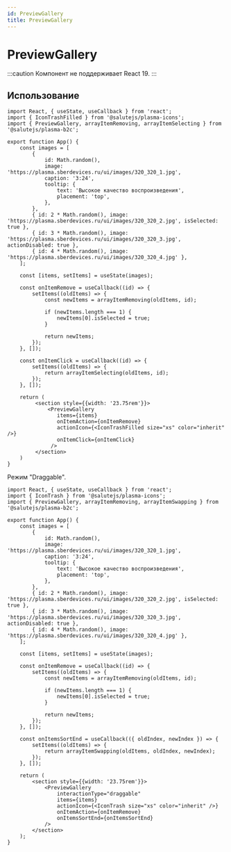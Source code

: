 ```yaml
---
id: PreviewGallery
title: PreviewGallery
---
```



# PreviewGallery

<Badge />

:::caution
Компонент не поддерживает React 19.
:::

<Description name="PreviewGallery" />
<PropsTable name="PreviewGallery" />
<StorybookLink name="PreviewGallery" />

## Использование

```tsx live
import React, { useState, useCallback } from 'react';
import { IconTrashFilled } from '@salutejs/plasma-icons';
import { PreviewGallery, arrayItemRemoving, arrayItemSelecting } from '@salutejs/plasma-b2c';

export function App() {
    const images = [
        {
            id: Math.random(),
            image: 'https://plasma.sberdevices.ru/ui/images/320_320_1.jpg',
            caption: '3:24',
            tooltip: {
                text: 'Высокое качество воспроизведения',
                placement: 'top',
            },
        },
        { id: 2 * Math.random(), image: 'https://plasma.sberdevices.ru/ui/images/320_320_2.jpg', isSelected: true },
        { id: 3 * Math.random(), image: 'https://plasma.sberdevices.ru/ui/images/320_320_3.jpg', actionDisabled: true },
        { id: 4 * Math.random(), image: 'https://plasma.sberdevices.ru/ui/images/320_320_4.jpg' },
    ];

    const [items, setItems] = useState(images);

    const onItemRemove = useCallback((id) => {
        setItems((oldItems) => {
            const newItems = arrayItemRemoving(oldItems, id);

            if (newItems.length === 1) {
                newItems[0].isSelected = true;
            }

            return newItems;
        });
    }, []);

    const onItemClick = useCallback((id) => {
        setItems((oldItems) => {
            return arrayItemSelecting(oldItems, id);
        });
    }, []);

    return (
         <section style={{width: '23.75rem'}}>
             <PreviewGallery
                items={items}
                onItemAction={onItemRemove}
                actionIcon={<IconTrashFilled size="xs" color="inherit" />}
                onItemClick={onItemClick}
              />
         </section>
    )
}
```

Режим "Draggable".

```tsx live
import React, { useState, useCallback } from 'react';
import { IconTrash } from '@salutejs/plasma-icons';
import { PreviewGallery, arrayItemRemoving, arrayItemSwapping } from '@salutejs/plasma-b2c';

export function App() {
    const images = [
        {
            id: Math.random(),
            image: 'https://plasma.sberdevices.ru/ui/images/320_320_1.jpg',
            caption: '3:24',
            tooltip: {
                text: 'Высокое качество воспроизведения',
                placement: 'top',
            },
        },
        { id: 2 * Math.random(), image: 'https://plasma.sberdevices.ru/ui/images/320_320_2.jpg', isSelected: true },
        { id: 3 * Math.random(), image: 'https://plasma.sberdevices.ru/ui/images/320_320_3.jpg', actionDisabled: true },
        { id: 4 * Math.random(), image: 'https://plasma.sberdevices.ru/ui/images/320_320_4.jpg' },
    ];

    const [items, setItems] = useState(images);

    const onItemRemove = useCallback((id) => {
        setItems((oldItems) => {
            const newItems = arrayItemRemoving(oldItems, id);

            if (newItems.length === 1) {
                newItems[0].isSelected = true;
            }

            return newItems;
        });
    }, []);

    const onItemsSortEnd = useCallback(({ oldIndex, newIndex }) => {
        setItems((oldItems) => {
            return arrayItemSwapping(oldItems, oldIndex, newIndex);
        });
    }, []);

    return (
        <section style={{width: '23.75rem'}}>
            <PreviewGallery
                interactionType="draggable"
                items={items}
                actionIcon={<IconTrash size="xs" color="inherit" />}
                onItemAction={onItemRemove}
                onItemsSortEnd={onItemsSortEnd}
            />
        </section>
    );
}
```
